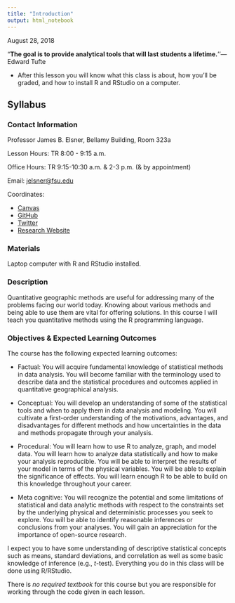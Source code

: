 ```yaml
---
title: "Introduction"
output: html_notebook
---
```


August 28, 2018

"**The goal is to provide analytical tools that will last students a lifetime.**''---Edward Tufte

* After this lesson you will know what this class is about, how you'll be graded, and how to install R and RStudio on a computer.

## Syllabus

### Contact Information

Professor James B. Elsner, Bellamy Building, Room 323a

Lesson Hours: TR 8:00 - 9:15 a.m.

Office Hours: TR 9:15-10:30 a.m. & 2-3 p.m. (& by appointment)

Email: <jelsner@fsu.edu>

Coordinates:

* [Canvas](https://cas.fsu.edu/cas/login)
* [GitHub](https://github.com/jelsner/quant-geo)
* [Twitter](https://twitter.com/JBElsner)
* [Research Website](http://myweb.fsu.edu/jelsner/_site/)

### Materials

Laptop computer with R and RStudio installed.

### Description

Quantitative geographic methods are useful for addressing many of the problems facing our world today. Knowing about various methods and being able to use them are vital for offering solutions. In this course I will teach you quantitative methods using the R programming language.

### Objectives & Expected Learning Outcomes

The course has the following expected learning outcomes:

* Factual: You will acquire fundamental knowledge of statistical methods in data analysis. You will become familiar with the terminology used to describe data and the statistical procedures and outcomes applied in quantitative geographical analysis.

* Conceptual: You will develop an understanding of some of the statistical tools and when to apply them in data analysis and modeling. You will cultivate a first-order understanding of the motivations, advantages, and disadvantages for different methods and how uncertainties in the data and methods propagate through your analysis.

* Procedural: You will learn how to use R to analyze, graph, and model data. You will learn how to analyze data statistically and how to make your analysis reproducible. You will be able to interpret the results of your model in terms of the physical variables. You will be able to explain the significance of effects. You will learn enough R to be able to build on this knowledge throughout your career.

* Meta cognitive: You will recognize the potential and some limitations of statistical and data analytic methods with respect to the constraints set by the underlying physical and deterministic processes you seek to explore. You will be able to identify reasonable inferences or conclusions from your analyses. You will gain an appreciation for the importance of open-source research.

I expect you to have some understanding of descriptive statistical concepts such as means, standard deviations, and correlation as well as some basic knowledge of inference (e.g., $t$-test). Everything you do in this class will be done using R/RStudio.

There is _no required textbook_ for this course but you are responsible for working through the code given in each lesson.


